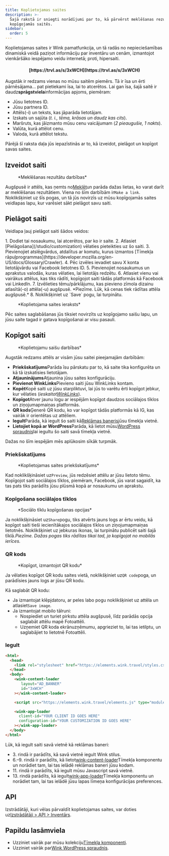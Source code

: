 ```yaml
---
title: Koplietojamas saites
description: >-
  Šajā rakstā ir sniegti norādījumi par to, kā pārvērst meklēšanas rezultātus
  kopīgojamās saitēs.
sidebar:
  order: 5
---
```


Koplietojamas saites ir Wink pamatfunkcija, un tā radās no nepieciešamības dinamiskā veidā paziņot informāciju par inventāru un cenām, izmantojot vienkāršāko iespējamo veidu internetā; proti, hipersaiti.

<h4 align="center">[https://trvl.as/s/3xWCH](https://trvl.as/s/3xWCH)</h4>


Augstāk ir redzams vienas no mūsu saitēm piemērs. Tā ir īsa un ērti pārnēsājama... pat pietiekami īsa, lai to atcerētos. Lai gan īsa, šajā saitē ir daudz**sprāgstviela**informācijas apjoms, piemēram:

* Jūsu lietotnes ID.
* Jūsu partnera ID.
* Attēls(-i) un teksts, kas jāparāda lietotājam.
* Izskats un sajūta (*t. i., tēma, krāsas un daudz kas cits*).
* Maršruts, kas jāizmanto mūsu cenu vaicājumam (*2 pieaugušie, 1 nakts*).
* Valūta, kurā attēlot cenu.
* Valoda, kurā attēlot tekstu.

Pārējā šī raksta daļa jūs iepazīstinās ar to, kā izveidot, pielāgot un kopīgot savas saites.

## Izveidot saiti

<figure>
  <CloudinaryImage width="350" height="238" resize="scale" quality="best" alt="Darbības" src="academy/inventory-actions" errorImage="noimage_opaque_nyrtl0.png" />

  <figcaption>*Meklēšanas rezultātu darbības*</figcaption>
</figure>


Augšpusē ir attēls, kas ņemts no[Meklēt](/studio/search)un parāda dažas lietas, ko varat darīt ar meklēšanas rezultātiem. Viena no šīm darbībām ir`Make a link`.
Noklikšķiniet uz šīs pogas, un tā jūs novirzīs uz mūsu kopīgojamās saites veidlapas lapu, kur varēsiet sākt pielāgot savu saiti.

## Pielāgot saiti

Veidlapa ļauj pielāgot saiti šādos veidos:

<Steps>
  1. Dodiet tai nosaukumu, lai atcerētos, par ko ir saite.
  2. Atlasiet [Pielāgošana](/studio/customization) vēlaties pieteikties uz šo saiti.
  3. Pievienojiet atslēgvārdus, atdalītus ar komatu, kurus izmantos [Tīmekļa rāpuļprogrammas](https://developer.mozilla.org/en-US/docs/Glossary/Crawler).
  4. Pēc izvēles ievadiet savu X konta lietotājvārdu vai Facebook lietotnes ID.
  5. Pievienojiet nosaukumus un aprakstus valodās, kuras vēlaties, lai lietotājs redzētu.
  6. Atlasiet vienu vai vairākus attēlus, kas tiks rādīti, kopīgojot saiti tādās platformās kā Facebook vai LinkedIn.
  7. Izvēlieties tēmu/pārklājumu, kas pievieno zīmola dizainu atlasītā(-o) attēla(-u) augšpusē. *Piezīme. Lūk, kā cenas tiek rādītas attēla augšpusē.*
  8. Noklikšķiniet uz `Save` pogu, lai turpinātu.
</Steps>


<figure>
  <CloudinaryImage width="350" height="641" resize="scale" quality="best" alt="Koplietojama saite" src="academy/shareable-link" errorImage="noimage_opaque_nyrtl0.png" />

  <figcaption>*Koplietojama saites ieraksts*</figcaption>
</figure>


Pēc saites saglabāšanas jūs tiksiet novirzīts uz kopīgojamo saišu lapu, un jūsu saite tagad ir gatava kopīgošanai ar visu pasauli.

## Kopīgot saiti

<figure>
  <CloudinaryImage width="350" height="641" resize="scale" quality="best" alt="Darbības" src="academy/shareable-link-actions" errorImage="noimage_opaque_nyrtl0.png" />

  <figcaption>*Koplietojamu saišu darbības*</figcaption>
</figure>


Augstāk redzams attēls ar visām jūsu saitei pieejamajām darbībām:

* **Priekšskatījums**Parāda īsu pārskatu par to, kā saite tika konfigurēta un kā tā izskatīsies lietotājam.
* **Atjauninājums**Atjaunina jūsu saites konfigurāciju.
* **Pievienot WinkLinks**Pievieno saiti jūsu WinkLinks kontam.
* **Kopēt**Kopē saiti uz jūsu starpliktuvi, lai jūs to varētu ērti kopīgot jebkur, kur vēlaties (*ieskaitot[WinkLinks](/link-manager/wink-links)*).
* **Kopīgot**Atver jaunu logu ar iespējām kopīgot daudzos sociālajos tīklos un ziņojumapmaiņas platformās.
* **QR kods**Ģenerē QR kodu, ko var kopīgot tādās platformās kā IG, kas vairāk ir orientētas uz attēliem.
* **Iegult**Parāda, kā iegult šo saiti kā[Reklāmas baneris](/developers/web-components/#content-loader)jūsu tīmekļa vietnē.
* **Lietojiet kopā ar WordPress**Parāda, kā lietot mūsu[WordPress spraudnis](/developers/wordpress)lai iegultu šo saiti savā tīmekļa vietnē.

Dažas no šīm iespējām mēs aplūkosim sīkāk turpmāk.

### Priekšskatījums

<figure>
  <CloudinaryImage width="700" height="373" resize="scale" quality="best" alt="Priekšskatījums" src="academy/shareable-link-preview" errorImage="noimage_opaque_nyrtl0.png" />

  <figcaption>*Koplietojamas saites priekšskatījums*</figcaption>
</figure>


Kad noklikšķināsiet uz`Preview`, jūs redzēsiet attēlu ar jūsu lietoto tēmu. Kopīgojot saiti sociālajos tīklos, piemēram, Facebook, jūs varat sagaidīt, ka tas pats tiks parādīts jūsu plūsmā kopā ar nosaukumu un aprakstu.

### Kopīgošana sociālajos tīklos

<figure>
  <CloudinaryImage width="350" height="231" resize="scale" quality="best" alt="Dalīšanās sociālajos tīklos" src="academy/shareable-link-share" errorImage="noimage_opaque_nyrtl0.png" />

  <figcaption>*Sociālo tīklu kopīgošanas opcijas*</figcaption>
</figure>


Ja noklikšķināsiet uz`Share`pogu, tiks atvērts jauns logs ar ērtu veidu, kā kopīgot saiti tieši iecienītākajos sociālajos tīklos un ziņojumapmaiņas lietotnēs.
Noklikšķiniet uz jebkuras ikonas, lai turpinātu publicēt saiti šajā tīklā.*Piezīme. Dažas pogas tiks rādītas tikai tad, ja kopīgojat no mobilās ierīces.*

### QR kods

<figure>
  <CloudinaryImage width="350" height="440" resize="scale" quality="best" alt="Dalīšanās sociālajos tīklos" src="academy/shareable-link-qr-code" errorImage="noimage_opaque_nyrtl0.png" />

  <figcaption>*Kopīgot, izmantojot QR kodu*</figcaption>
</figure>


Ja vēlaties kopīgot QR kodu saites vietā, noklikšķiniet uz`QR code`poga, un parādīsies jauns logs ar jūsu QR kodu.

Kā saglabāt QR kodu:

* Ja izmantojat klēpjdatoru, ar peles labo pogu noklikšķiniet uz attēla un atlasiet`Save image`.
* Ja izmantojat mobilo tālruni:
  * Nospiediet un turiet pirkstu attēla augšpusē, līdz parādās opcija saglabāt attēlu mapē Fotoattēli.
  * Uzņemiet QR koda ekrānuzņēmumu, apgrieziet to, lai tas ietilptu, un saglabājiet to lietotnē Fotoattēli.

### Iegult

```html {3, 6-9, 11, 13-16}
<html>
  <head>
    <link rel="stylesheet" href="https://elements.wink.travel/styles.css"></link>
  </head>
  <body>
    <wink-content-loader
       layout="AD_BANNER"
       id="3xWCH"
    ></wink-content-loader>

    <script src="https://elements.wink.travel/elements.js" type="module" defer></script>

    <wink-app-loader
      client-id="YOUR CLIENT ID GOES HERE"
      configuration-id="YOUR CUSTOMIZATION ID GOES HERE"
    ></wink-app-loader>
  </body>
</html>
```

Lūk, kā iegult saiti savā vietnē kā reklāmas baneri:

* 3. rindā ir parādīts, kā savā vietnē iegult Wink stilus.
* 6.–9. rindā ir parādīts, kā lietot[wink-content-loader](/developers/web-components/#content-loader)Tīmekļa komponentu un norādiet tam, lai tas ielādē reklāmas baneri jūsu kodam.
* 11. rindā ir parādīts, kā iegult mūsu Javascript savā vietnē.
* 13\. rindā parādīts, kā iegult[wink-app-loader](/developers/web-components/#application-loader)Tīmekļa komponentu un norādiet tam, lai tas ielādē jūsu lapas līmeņa konfigurācijas preferences.

## API

Izstrādātāji, kuri vēlas pārvaldīt koplietojamas saites, var doties uz[Izstrādātāji > API > Inventārs](/developers/apis/#inventory-api).

## Papildu lasāmviela

* Uzziniet vairāk par mūsu kolekciju[Tīmekļa komponenti](/developers/web-components).
* Uzziniet vairāk par[Wink WordPress spraudnis](/developers/wordpress).

